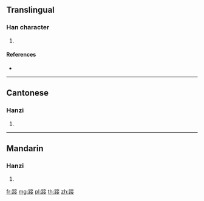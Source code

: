 {{character info/new}}
==Translingual==

===Han character===
{{Han char|rn=157|rad=足|as=08|sn=15|four=60144|canj=RMYTV}}

# {{defn|Han|sort=足08}}

====References====
* {{Han ref|kx=1228.290|dkj=37654|dj=1700.370|hdz=63719.010|uh=8E25|ud=36389|bh=E7F5|bd=59381}}

----

==Cantonese==

===Hanzi===
{{yue-hanzi|jyut=[[cip3]]|y=chip3}}

# {{defn|lang=yue|sort=足08}}

----

==Mandarin==

===Hanzi===
{{cmn-hanzi|pin=[[qiè]] ([[qie4]])|wg=ch'ieh<sup>4</sup>}}

# {{defn|lang=cmn|sort=足08}}

[[fr:踥]]
[[mg:踥]]
[[pl:踥]]
[[th:踥]]
[[zh:踥]]